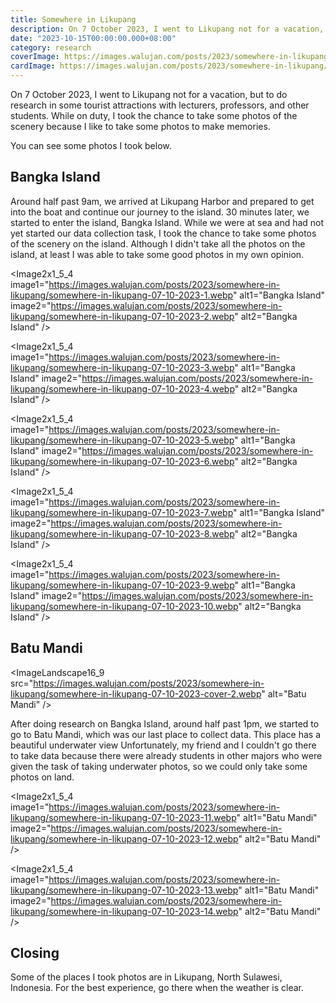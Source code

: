 ```yaml
---
title: Somewhere in Likupang
description: On 7 October 2023, I went to Likupang not for a vacation, but to do research in some tourist attractions.
date: "2023-10-15T00:00:00.000+08:00"
category: research
coverImage: https://images.walujan.com/posts/2023/somewhere-in-likupang/somewhere-in-likupang-07-10-2023-cover.webp
cardImage: https://images.walujan.com/posts/2023/somewhere-in-likupang/somewhere-in-likupang-07-10-2023-card-cover.webp
---
```


On 7 October 2023, I went to Likupang not for a vacation, but to do research in some tourist attractions with lecturers, professors, and other students. While on duty, I took the chance to take some photos of the scenery because I like to take some photos to make memories.

You can see some photos I took below.

## Bangka Island

Around half past 9am, we arrived at Likupang Harbor and prepared to get into the boat and continue our journey to the island. 30 minutes later, we started to enter the island, Bangka Island. While we were at sea and had not yet started our data collection task, I took the chance to take some photos of the scenery on the island. Although I didn't take all the photos on the island, at least I was able to take some good photos in my own opinion.

<Image2x1_5_4
image1="https://images.walujan.com/posts/2023/somewhere-in-likupang/somewhere-in-likupang-07-10-2023-1.webp"
alt1="Bangka Island"
image2="https://images.walujan.com/posts/2023/somewhere-in-likupang/somewhere-in-likupang-07-10-2023-2.webp"
alt2="Bangka Island"
/>

<Image2x1_5_4
image1="https://images.walujan.com/posts/2023/somewhere-in-likupang/somewhere-in-likupang-07-10-2023-3.webp"
alt1="Bangka Island"
image2="https://images.walujan.com/posts/2023/somewhere-in-likupang/somewhere-in-likupang-07-10-2023-4.webp"
alt2="Bangka Island"
/>

<Image2x1_5_4
image1="https://images.walujan.com/posts/2023/somewhere-in-likupang/somewhere-in-likupang-07-10-2023-5.webp"
alt1="Bangka Island"
image2="https://images.walujan.com/posts/2023/somewhere-in-likupang/somewhere-in-likupang-07-10-2023-6.webp"
alt2="Bangka Island"
/>

<Image2x1_5_4
image1="https://images.walujan.com/posts/2023/somewhere-in-likupang/somewhere-in-likupang-07-10-2023-7.webp"
alt1="Bangka Island"
image2="https://images.walujan.com/posts/2023/somewhere-in-likupang/somewhere-in-likupang-07-10-2023-8.webp"
alt2="Bangka Island"
/>

<Image2x1_5_4
image1="https://images.walujan.com/posts/2023/somewhere-in-likupang/somewhere-in-likupang-07-10-2023-9.webp"
alt1="Bangka Island"
image2="https://images.walujan.com/posts/2023/somewhere-in-likupang/somewhere-in-likupang-07-10-2023-10.webp"
alt2="Bangka Island"
/>

## Batu Mandi

<ImageLandscape16_9
src="https://images.walujan.com/posts/2023/somewhere-in-likupang/somewhere-in-likupang-07-10-2023-cover-2.webp"
alt="Batu Mandi"
/>

After doing research on Bangka Island, around half past 1pm, we started to go to Batu Mandi, which was our last place to collect data. This place has a beautiful underwater view Unfortunately, my friend and I couldn't go there to take data because there were already students in other majors who were given the task of taking underwater photos, so we could only take some photos on land.

<Image2x1_5_4
image1="https://images.walujan.com/posts/2023/somewhere-in-likupang/somewhere-in-likupang-07-10-2023-11.webp"
alt1="Batu Mandi"
image2="https://images.walujan.com/posts/2023/somewhere-in-likupang/somewhere-in-likupang-07-10-2023-12.webp"
alt2="Batu Mandi"
/>

<Image2x1_5_4
image1="https://images.walujan.com/posts/2023/somewhere-in-likupang/somewhere-in-likupang-07-10-2023-13.webp"
alt1="Batu Mandi"
image2="https://images.walujan.com/posts/2023/somewhere-in-likupang/somewhere-in-likupang-07-10-2023-14.webp"
alt2="Batu Mandi"
/>

## Closing

Some of the places I took photos are in Likupang, North Sulawesi, Indonesia. For the best experience, go there when the weather is clear.
